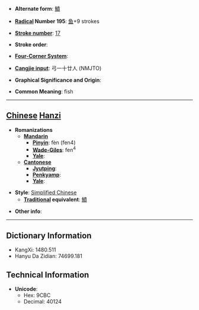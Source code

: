 * '''Alternate form''': [[鱝]]

* '''[[Wiktionary:Chinese radical index| Radical]] Number 195''': [[Wiktionary:Chinese radical index 鱼|鱼]]+9 strokes

* '''[[Wiktionary:Chinese total strokes index|Stroke number]]''': [[Wiktionary:Chinese total strokes index 17|17]]

* '''Stroke order''': 

* '''[[Wiktionary:Chinese four corner index|Four-Corner System]]''': 

* '''[[Wiktionary:Chinese Cangjie index|Cangjie input]]''': 弓一十廿人 (NMJTO)

* '''Graphical Significance and Origin''': 

* '''Common Meaning''': fish

----

== [[Chinese]] [[Hanzi]] ==

* '''Romanizations'''
** '''[[Mandarin]]'''
*** '''[[Pinyin]]''': fèn (fen4)
*** '''[[Wade-Giles]]''': fen<sup>4</sup>
*** '''[[Yale]]''': 
** '''[[Cantonese]]'''
*** '''[[Jyutping]]''':
*** '''[[Penkyamp]]''': 
*** '''[[Yale]]''': 

* '''Style''': [[Simplified Chinese]] 
** '''[[Traditional Chinese|Traditional]] equivalent''': [[鱝]]

* '''Other info''': 

----

== Dictionary Information ==

* KangXi: 1480.511
* Hanyu Da Zidian: 74699.181

== Technical Information ==

* '''Unicode''':
** Hex: 9CBC
** Decimal: 40124